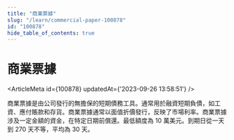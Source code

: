 ```yaml
---
title: "商業票據"
slug: "/learn/commercial-paper-100878"
id: "100878"
hide_table_of_contents: true
---
```



# 商業票據

<ArticleMeta id={100878} updatedAt={'2023-09-26 13:58:51'} />
<div className='border-solid border-b border-t-0 my-4 border-[var(--ifm-color-gray-300)]' />

商業票據是由公司發行的無擔保的短期債務工具。通常用於融資短期負債，如工資、應付賬款和存貨。商業票據通常以面值折價發行，反映了市場利率。商業票據涉及一定金額的資金，在特定日期前償還。最低額度為 10 萬美元。到期日從一天到 270 天不等，平均為 30 天。
